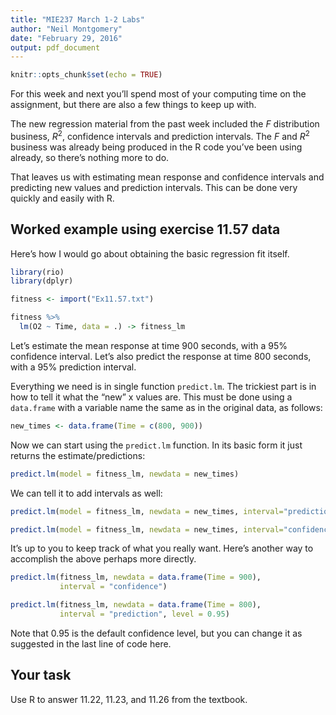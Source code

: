 ```yaml
---
title: "MIE237 March 1-2 Labs"
author: "Neil Montgomery"
date: "February 29, 2016"
output: pdf_document
---
```


```r
knitr::opts_chunk$set(echo = TRUE)
```

For this week and next you'll spend most of your computing time on the assignment, but there are also a few things to keep up with.

The new regression material from the past week included the $F$ distribution business, $R^2$, confidence intervals and prediction intervals. The $F$ and $R^2$ business was already being produced in the R code you've been using already, so there's nothing more to do.

That leaves us with estimating mean response and confidence intervals and predicting new values and prediction intervals. This can be done very quickly and easily with R. 

## Worked example using exercise 11.57 data

Here's how I would go about obtaining the basic regression fit itself. 

```r
library(rio)
library(dplyr)

fitness <- import("Ex11.57.txt")

fitness %>% 
  lm(O2 ~ Time, data = .) -> fitness_lm
```

Let's estimate the mean response at time 900 seconds, with a 95% confidence interval. Let's also predict the response at time 800 seconds, with a 95% prediction interval. 

Everything we need is in single function `predict.lm`. The trickiest part is in how to tell it what the "new" x values are. This must be done using a `data.frame` with a variable name the same as in the original data, as follows:

```r
new_times <- data.frame(Time = c(800, 900))
```

Now we can start using the `predict.lm` function. In its basic form it just returns the estimate/predictions:

```r
predict.lm(model = fitness_lm, newdata = new_times)
```

We can tell it to add intervals as well:

```r
predict.lm(model = fitness_lm, newdata = new_times, interval="prediction")
```

```r
predict.lm(model = fitness_lm, newdata = new_times, interval="confidence")
```

It's up to you to keep track of what you really want. Here's another way to accomplish the above perhaps more directly. 

```r
predict.lm(fitness_lm, newdata = data.frame(Time = 900), 
           interval = "confidence")

predict.lm(fitness_lm, newdata = data.frame(Time = 800), 
           interval = "prediction", level = 0.95)
```

Note that 0.95 is the default confidence level, but you can change it as suggested in the last line of code here.

## Your task

Use R to answer 11.22, 11.23, and 11.26 from the textbook.

